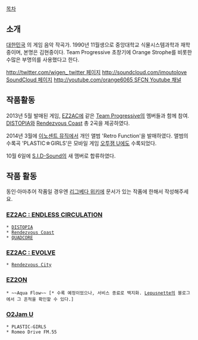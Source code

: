 [[목차]]

== 소개 ==
[[대한민국]] 의 게임 음악 작곡가.
1990년 11월생으로 중앙대학교 식물시스템과학과 재학중이며, 본명은 김현중이다.
Team Progressive 초창기에 Orange Strophe를 비롯한 수많은 부명의를 사용했다고 한다.

[[http://twitter.com/wigen_ twitter 페이지]]
[[http://soundcloud.com/imoutolove SoundCloud 페이지]]
[[http://youtube.com/orange6065 SFCN Youtube 채널]]

== 작품활동 == 

2013년 5월 발매된 게임, [[EZ2AC]]에 같은 [[Team Progressive]]의 멤버들과 함께 참여. [[DISTOPIA]]와 [[Rendezvous Coast]] 총 2곡을 제공하였다.

2014년 3월에 [[이노센트 뮤직]]에서 개인 앨범 'Retro Function'을 발매하였다. 앨범의 수록곡 'PLASTIC☆GIRLS'은 모바일 게임 [[오투잼 U]]에도 수록되었다.

10월 6일에 [[S.I.D-Sound]]의 새 맴버로 합류하였다.

== 작품 활동 ==
동인·아마추어 작품일 경우엔 [[리그베다 위키]]에 문서가 있는 작품에 한해서 작성해주세요.

=== [[EZ2AC : ENDLESS CIRCULATION]] ===
 * [[DISTOPIA]]
 * [[Rendezvous Coast]]
 * [[QUADCORE]]
=== [[EZ2AC : EVOLVE]] ===
 * [[Rendezvous City]]
=== [[EZ2ON]] ===
 * ~~Aqua Flow~~ [* 수록 예정이었으나, 서비스 종료로 백지화. [[Lepusnette]]의 블로그에서 그 흔적을 확인할 수 있다.]
=== [[O2Jam U]] ===
 * PLASTIC☆GIRLS
 * Romeo Drive FM.55
